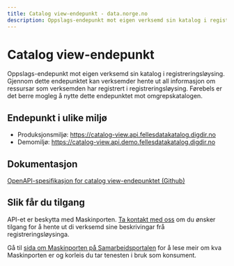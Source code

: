 ```yaml
---
title: Catalog view-endepunkt - data.norge.no
description: Oppslags-endepunkt mot eigen verksemd sin katalog i registreringsløysing
---
```


# Catalog view-endepunkt

<Ingress size='xs'>Oppslags-endepunkt mot eigen verksemd sin katalog i registreringsløysing. Gjennom dette endepunktet kan verksemder hente ut all informasjon om ressursar som verksemden har registrert i registreringsløysing. 
Førebels er det berre mogleg å nytte dette endepunktet mot omgrepskatalogen.</Ingress>

## Endepunkt i ulike miljø

* Produksjonsmiljø: https://catalog-view.api.fellesdatakatalog.digdir.no
* Demomiljø:  https://catalog-view.api.demo.fellesdatakatalog.digdir.no

## Dokumentasjon

[OpenAPI-spesifikasjon for catalog view-endepunktet (Github)](https://github.com/Informasjonsforvaltning/catalog-view-api/blob/main/openapi.yaml) 

## Slik får du tilgang

API-et er beskytta med Maskinporten. [Ta kontakt med oss](/contact) om du ønsker tilgang for å hente ut di verksemd sine beskrivingar frå registreringsløysinga.

Gå til [sida om Maskinporten på Samarbeidsportalen](https://samarbeid.digdir.no/maskinporten/maskinporten/25) for å lese meir om kva Maskinporten er og korleis du tar tenesten i bruk som konsument. 